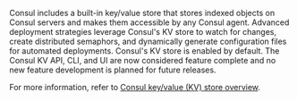 Consul includes a built-in key/value store that stores indexed objects on Consul servers and makes them accessible by any Consul agent. Advanced deployment strategies leverage Consul's KV store to watch for changes, create distributed semaphors, and dynamically generate configuration files for automated deployments. Consul's KV store is enabled by default. The Consul KV API, CLI, and UI are now considered feature complete and no new feature development is planned for future releases. 

For more information, refer to [Consul key/value (KV) store overview](/consul/docs/automate/kv).